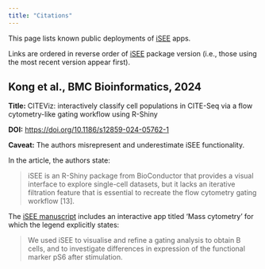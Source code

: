 ```yaml
---
title: "Citations"
---
```


This page lists known public deployments of [iSEE](https://bioconductor.org/packages/iSEE/) apps.

Links are ordered in reverse order of [iSEE](https://bioconductor.org/packages/iSEE/) package version (i.e., those using the most recent version appear first).

## Kong et al., BMC Bioinformatics, 2024

**Title:** CITEViz: interactively classify cell populations in CITE-Seq via a flow cytometry-like gating workflow using R-Shiny

**DOI:** <https://doi.org/10.1186/s12859-024-05762-1>

**Caveat:**
The authors misrepresent and underestimate iSEE functionality.

In the article, the authors state:

> iSEE is an R-Shiny package from BioConductor that provides a visual interface to explore single-cell datasets, but it lacks an iterative filtration feature that is essential to recreate the flow cytometry gating workflow [13].

The [iSEE manuscript][isee-f1000] includes an interactive app titled 'Mass cytometry' for which the legend explicitly states:

> We used iSEE to visualise and refine a gating analysis to obtain B cells, and to investigate differences in expression of the functional marker pS6 after stimulation.


[isee-f1000]: https://doi.org/10.12688/f1000research.14966.1
